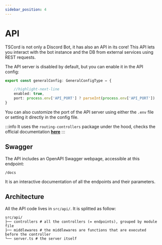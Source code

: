 ```yaml
---
sidebar_position: 4
---
```



# API

TSCord is not only a Discord Bot, it has also an API in its core!
This API lets you interact with the bot instance and the DB from external services using REST requests.

The API server is disabled by default, but you can enable it in the API config:
```ts title=src/config/general.ts
export const generalConfig: GeneralConfigType = {

    //highlight-next-line
    enabled: true,
    port: process.env['API_PORT'] ? parseInt(process.env['API_PORT']) : 4000,
}
```

You can also customize the port of the API server using either the `.env` file or setting it directly in the config file.

:::info
It uses the `routing-controllers` package under the hood, checks the official documentation **[here](https://github.com/typestack/routing-controllers#table-of-contents)**
:::

## Swagger

The API includes an OpenAPI Swagger webpage, accessible at this endpoint:
```
/docs
```

It is an interactive documentation of all the endpoints and their parameters.

## Architecture

All the API code lives in `src/api/`.
It is splitted as follow:

```
src/api/
├── controllers # all the controllers (= endpoints), grouped by module file
├── middlewares # the middlewares are functions that are executed before the controller
└── server.ts # the server itself
```